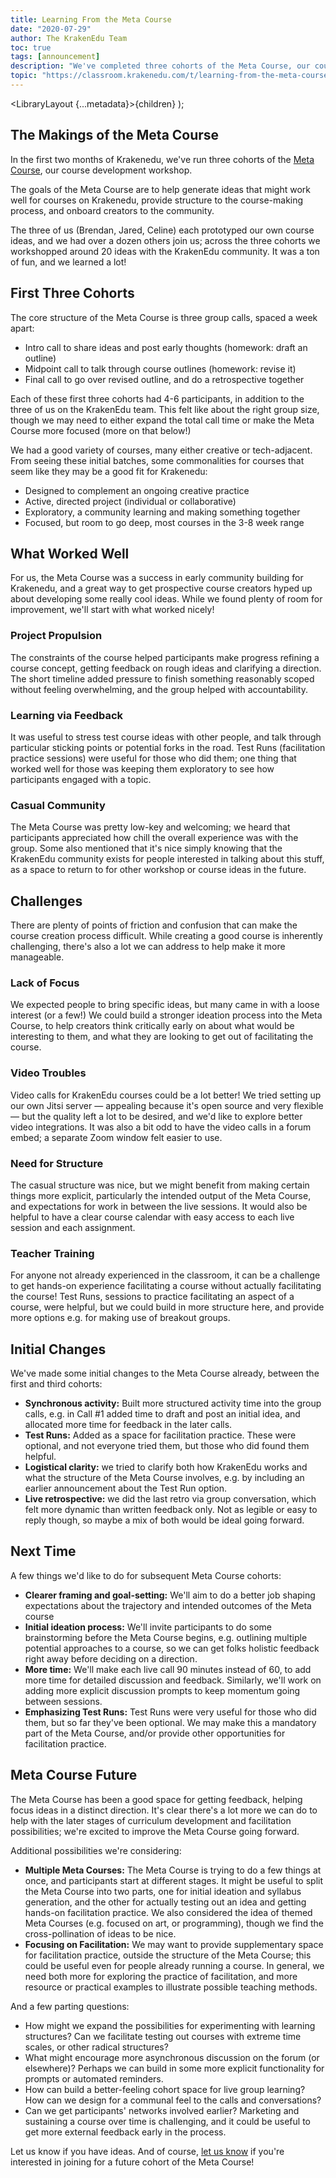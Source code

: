 ```yaml
---
title: Learning From the Meta Course
date: "2020-07-29"
author: The KrakenEdu Team
toc: true
tags: [announcement]
description: "We've completed three cohorts of the Meta Course, our course creation workshop. Here's what we've learned about designing and facilitating learning experiences on Krakenedu."
topic: "https://classroom.krakenedu.com/t/learning-from-the-meta-course/390"
---
```


  <LibraryLayout {...metadata}>{children}</LibraryLayout>
);

## The Makings of the Meta Course

In the first two months of Krakenedu, we've run three cohorts of the [Meta Course](https://app.krakenedu.com/courses/1), our course development workshop.

The goals of the Meta Course are to help generate ideas that might work well for courses on Krakenedu, provide structure to the course-making process, and onboard creators to the community.

The three of us (Brendan, Jared, Celine) each prototyped our own course ideas, and we had over a dozen others join us; across the three cohorts we workshopped around 20 ideas with the KrakenEdu community. It was a ton of fun, and we learned a lot!

## First Three Cohorts

The core structure of the Meta Course is three group calls, spaced a week apart:

- Intro call to share ideas and post early thoughts (homework: draft an outline)
- Midpoint call to talk through course outlines (homework: revise it)
- Final call to go over revised outline, and do a retrospective together

Each of these first three cohorts had 4-6 participants, in addition to the three of us on the KrakenEdu team. This felt like about the right group size, though we may need to either expand the total call time or make the Meta Course more focused (more on that below!)

We had a good variety of courses, many either creative or tech-adjacent. From seeing these initial batches, some commonalities for courses that seem like they may be a good fit for Krakenedu:

- Designed to complement an ongoing creative practice
- Active, directed project (individual or collaborative)
- Exploratory, a community learning and making something together
- Focused, but room to go deep, most courses in the 3-8 week range

## What Worked Well

For us, the Meta Course was a success in early community building for Krakenedu, and a great way to get prospective course creators hyped up about developing some really cool ideas. While we found plenty of room for improvement, we'll start with what worked nicely!

### Project Propulsion

The constraints of the course helped participants make progress refining a course concept, getting feedback on rough ideas and clarifying a direction. The short timeline added pressure to finish something reasonably scoped without feeling overwhelming, and the group helped with accountability.

### Learning via Feedback

It was useful to stress test course ideas with other people, and talk through particular sticking points or potential forks in the road. Test Runs (facilitation practice sessions) were useful for those who did them; one thing that worked well for those was keeping them exploratory to see how participants engaged with a topic.

### Casual Community

The Meta Course was pretty low-key and welcoming; we heard that participants appreciated how chill the overall experience was with the group. Some also mentioned that it's nice simply knowing that the KrakenEdu community exists for people interested in talking about this stuff, as a space to return to for other workshop or course ideas in the future.

## Challenges

There are plenty of points of friction and confusion that can make the course creation process difficult. While creating a good course is inherently challenging, there's also a lot we can address to help make it more manageable.

### Lack of Focus

We expected people to bring specific ideas, but many came in with a loose interest (or a few!) We could build a stronger ideation process into the Meta Course, to help creators think critically early on about what would be interesting to them, and what they are looking to get out of facilitating the course.

### Video Troubles

Video calls for KrakenEdu courses could be a lot better! We tried setting up our own Jitsi server — appealing because it's open source and very flexible — but the quality left a lot to be desired, and we'd like to explore better video integrations. It was also a bit odd to have the video calls in a forum embed; a separate Zoom window felt easier to use.

### Need for Structure

The casual structure was nice, but we might benefit from making certain things more explicit, particularly the intended output of the Meta Course, and expectations for work in between the live sessions. It would also be helpful to have a clear course calendar with easy access to each live session and each assignment.

### Teacher Training

For anyone not already experienced in the classroom, it can be a challenge to get hands-on experience facilitating a course without actually facilitating the course! Test Runs, sessions to practice facilitating an aspect of a course, were helpful, but we could build in more structure here, and provide more options e.g. for making use of breakout groups.

## Initial Changes

We've made some initial changes to the Meta Course already, between the first and third cohorts:

- **Synchronous activity:** Built more structured activity time into the group calls, e.g. in Call #1 added time to draft and post an initial idea, and allocated more time for feedback in the later calls.
- **Test Runs:** Added as a space for facilitation practice. These were optional, and not everyone tried them, but those who did found them helpful.
- **Logistical clarity:** we tried to clarify both how KrakenEdu works and what the structure of the Meta Course involves, e.g. by including an earlier announcement about the Test Run option.
- **Live retrospective:** we did the last retro via group conversation, which felt more dynamic than written feedback only. Not as legible or easy to reply though, so maybe a mix of both would be ideal going forward.

## Next Time

A few things we'd like to do for subsequent Meta Course cohorts:

- **Clearer framing and goal-setting:** We'll aim to do a better job shaping expectations about the trajectory and intended outcomes of the Meta course
- **Initial ideation process:** We'll invite participants to do some brainstorming before the Meta Course begins, e.g. outlining multiple potential approaches to a course, so we can get folks holistic feedback right away before deciding on a direction.
- **More time:** We'll make each live call 90 minutes instead of 60, to add more time for detailed discussion and feedback. Similarly, we'll work on adding more explicit discussion prompts to keep momentum going between sessions.
- **Emphasizing Test Runs:** Test Runs were very useful for those who did them, but so far they've been optional. We may make this a mandatory part of the Meta Course, and/or provide other opportunities for facilitation practice.

## Meta Course Future

The Meta Course has been a good space for getting feedback, helping focus ideas in a distinct direction. It's clear there's a lot more we can do to help with the later stages of curriculum development and facilitation possibilities; we're excited to improve the Meta Course going forward.

Additional possibilities we're considering:

- **Multiple Meta Courses:** The Meta Course is trying to do a few things at once, and participants start at different stages. It might be useful to split the Meta Course into two parts, one for initial ideation and syllabus generation, and the other for actually testing out an idea and getting hands-on facilitation practice. We also considered the idea of themed Meta Courses (e.g. focused on art, or programming), though we find the cross-pollination of ideas to be nice.
- **Focusing on Facilitation:** We may want to provide supplementary space for facilitation practice, outside the structure of the Meta Course; this could be useful even for people already running a course. In general, we need both more for exploring the practice of facilitation, and more resource or practical examples to illustrate possible teaching methods.

And a few parting questions:

- How might we expand the possibilities for experimenting with learning structures? Can we facilitate testing out courses with extreme time scales, or other radical structures?
- What might encourage more asynchronous discussion on the forum (or elsewhere)? Perhaps we can build in some more explicit functionality for prompts or automated reminders.
- How can build a better-feeling cohort space for live group learning? How can we design for a communal feel to the calls and conversations?
- Can we get participants' networks involved earlier? Marketing and sustaining a course over time is challenging, and it could be useful to get more external feedback early in the process.

Let us know if you have ideas. And of course, [let us know](mailto:contact@krakenedu.com) if you're interested in joining for a future cohort of the Meta Course!
